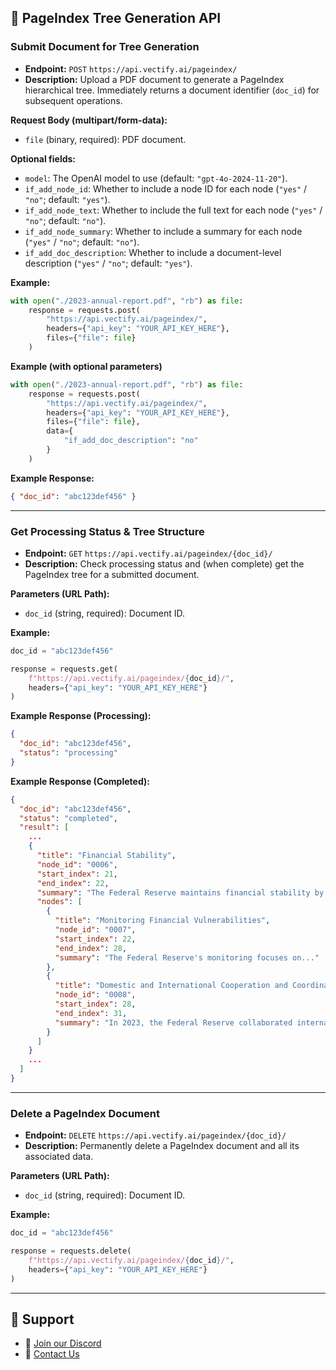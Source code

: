 ## 🌲 PageIndex Tree Generation API

### Submit Document for Tree Generation

* **Endpoint:** `POST` `https://api.vectify.ai/pageindex/`
* **Description:** Upload a PDF document to generate a PageIndex hierarchical tree. Immediately returns a document identifier (`doc_id`) for subsequent operations.

**Request Body (multipart/form-data):**

* `file` (binary, required): PDF document.

**Optional fields:**

* `model`: The OpenAI model to use (default: `"gpt-4o-2024-11-20"`).
* `if_add_node_id`: Whether to include a node ID for each node (`"yes"` / `"no"`; default: `"yes"`).
* `if_add_node_text`: Whether to include the full text for each node (`"yes"` / `"no"`; default: `"no"`).
* `if_add_node_summary`: Whether to include a summary for each node (`"yes"` / `"no"`; default: `"no"`).
* `if_add_doc_description`: Whether to include a document-level description (`"yes"` / `"no"`; default: `"yes"`).

**Example:**

```python
with open("./2023-annual-report.pdf", "rb") as file:
    response = requests.post(
        "https://api.vectify.ai/pageindex/",
        headers={"api_key": "YOUR_API_KEY_HERE"},
        files={"file": file}
    )
```

**Example (with optional parameters)**

```python
with open("./2023-annual-report.pdf", "rb") as file:
    response = requests.post(
        "https://api.vectify.ai/pageindex/",
        headers={"api_key": "YOUR_API_KEY_HERE"},
        files={"file": file},
        data={
            "if_add_doc_description": "no"
        }
    )
```

**Example Response:**

```json
{ "doc_id": "abc123def456" }
```

---

### Get Processing Status & Tree Structure

* **Endpoint:**  `GET` `https://api.vectify.ai/pageindex/{doc_id}/`
* **Description:**  Check processing status and (when complete) get the PageIndex tree for a submitted document.

**Parameters (URL Path):**

* `doc_id` (string, required): Document ID.

**Example:**

```python
doc_id = "abc123def456"

response = requests.get(
    f"https://api.vectify.ai/pageindex/{doc_id}/",
    headers={"api_key": "YOUR_API_KEY_HERE"}
)
```

**Example Response (Processing):**

```json
{
  "doc_id": "abc123def456",
  "status": "processing"
}
```

**Example Response (Completed):**

```json
{
  "doc_id": "abc123def456",
  "status": "completed",
  "result": [
    ...
    {
      "title": "Financial Stability",
      "node_id": "0006",
      "start_index": 21,
      "end_index": 22,
      "summary": "The Federal Reserve maintains financial stability by...",
      "nodes": [
        {
          "title": "Monitoring Financial Vulnerabilities",
          "node_id": "0007",
          "start_index": 22,
          "end_index": 28,
          "summary": "The Federal Reserve's monitoring focuses on..."
        },
        {
          "title": "Domestic and International Cooperation and Coordination",
          "node_id": "0008",
          "start_index": 28,
          "end_index": 31,
          "summary": "In 2023, the Federal Reserve collaborated internationally..."
        }
      ]
    }
    ...
  ]
}
```

---

### Delete a PageIndex Document

* **Endpoint:**  `DELETE` `https://api.vectify.ai/pageindex/{doc_id}/`
* **Description:**  Permanently delete a PageIndex document and all its associated data.

**Parameters (URL Path):**

* `doc_id` (string, required): Document ID.

**Example:**

```python
doc_id = "abc123def456"

response = requests.delete(
    f"https://api.vectify.ai/pageindex/{doc_id}/",
    headers={"api_key": "YOUR_API_KEY_HERE"}
)
```

---

## 💬 Support

* 🤝 [Join our Discord](https://discord.gg/VuXuf29EUj)
* 📨 [Contact Us](https://ii2abc2jejf.typeform.com/to/meB40zV0)